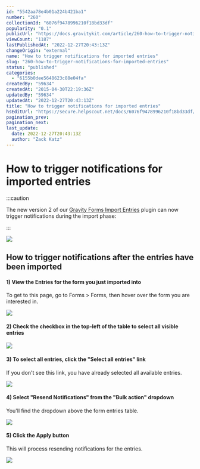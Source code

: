 ```yaml
---
id: "5542aa78e4b01a224b421ba1"
number: "260"
collectionId: "6076f9478996210f18bd33df"
popularity: "0.1"
publicUrl: "https://docs.gravitykit.com/article/260-how-to-trigger-notifications-for-imported-entries"
viewCount: "1187"
lastPublishedAt: "2022-12-27T20:43:13Z"
changeOrigin: "external"
name: "How to trigger notifications for imported entries"
slug: "260-how-to-trigger-notifications-for-imported-entries"
status: "published"
categories: 
  - "6155b0dee5648623c88e04fa"
createdBy: "59634"
createdAt: "2015-04-30T22:19:36Z"
updatedBy: "59634"
updatedAt: "2022-12-27T20:43:13Z"
title: "How to trigger notifications for imported entries"
hsEditUrl: "https://secure.helpscout.net/docs/6076f9478996210f18bd33df/article/5542aa78e4b01a224b421ba1"
pagination_prev: 
pagination_next: 
last_update:
  date: 2022-12-27T20:43:13Z
  author: "Zack Katz"
---
```


# How to trigger notifications for imported entries


:::caution

The new version 2 of our [Gravity Forms Import Entries](https://www.gravitykit.com/extensions/gravity-forms-entry-importer/) plugin can now trigger notifications during the import phase:

:::



![](https://s3.amazonaws.com/helpscout.net/docs/assets/54c58489e4b051242988532c/images/5ec711952c7d3a5ea54b8dc7/file-YRV45Ebgnn.png)

## How to trigger notifications after the entries have been imported

#### 1) View the Entries for the form you just imported into

To get to this page, go to Forms &gt; Forms, then hover over the form you are interested in.

![](https://www.gravitykit.com/wp-content/uploads/2018/01/view-the-entries-for-the-form-you-just-imported-into.png?1430449537)

#### 2) Check the checkbox in the top-left of the table to select all visible entries

![](https://www.gravitykit.com/wp-content/uploads/2018/01/check-the-checkbox-in-the-top-left-of-the-table-to-select-all-visible-entries.png?1430449538)

#### 3) To select all entries, click the "Select all entries" link

If you don't see this link, you have already selected all available entries.

![](https://www.gravitykit.com/wp-content/uploads/2018/01/to-select-all-entries-click-the-select-all-entries-link.png?1430449539)

#### 4) Select "Resend Notifications" from the "Bulk action" dropdown

You'll find the dropdown above the form entries table.

![](https://www.gravitykit.com/wp-content/uploads/2018/01/select-resend-notifications-from-the-bulk-action-dropdown.png?1430449539)

#### 5) Click the Apply button

This will process resending notifications for the entries.

![](https://www.gravitykit.com/wp-content/uploads/2018/01/click-the-apply-button.png?1430449540)

